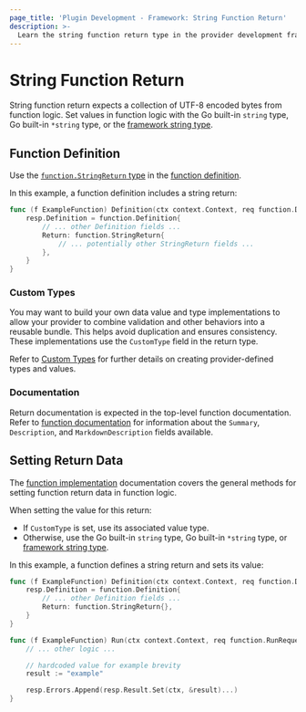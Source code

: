 ```yaml
---
page_title: 'Plugin Development - Framework: String Function Return'
description: >-
  Learn the string function return type in the provider development framework.
---
```


# String Function Return

String function return expects a collection of UTF-8 encoded bytes from function logic. Set values in function logic with the Go built-in `string` type, Go built-in `*string` type, or the [framework string type](/terraform/plugin/framework/handling-data/types/string).

## Function Definition

Use the [`function.StringReturn` type](https://pkg.go.dev/github.com/hashicorp/terraform-plugin-framework/function#StringReturn) in the [function definition](/terraform/plugin/framework/functions/implementation#definition-method).

In this example, a function definition includes a string return:

```go
func (f ExampleFunction) Definition(ctx context.Context, req function.DefinitionRequest, resp *function.DefinitionResponse) {
    resp.Definition = function.Definition{
        // ... other Definition fields ...
        Return: function.StringReturn{
            // ... potentially other StringReturn fields ...
        },
    }
}
```

### Custom Types

You may want to build your own data value and type implementations to allow your provider to combine validation and other behaviors into a reusable bundle. This helps avoid duplication and ensures consistency. These implementations use the `CustomType` field in the return type.

Refer to [Custom Types](/terraform/plugin/framework/handling-data/types/custom) for further details on creating provider-defined types and values.

### Documentation

Return documentation is expected in the top-level function documentation. Refer to [function documentation](/terraform/plugin/framework/functions/documentation) for information about the `Summary`, `Description`, and `MarkdownDescription` fields available.

## Setting Return Data

The [function implementation](/terraform/plugin/framework/functions/implementation) documentation covers the general methods for setting function return data in function logic.

When setting the value for this return:

* If `CustomType` is set, use its associated value type.
* Otherwise, use the Go built-in `string` type, Go built-in `*string` type, or [framework string type](/terraform/plugin/framework/handling-data/types/string).

In this example, a function defines a string return and sets its value:

```go
func (f ExampleFunction) Definition(ctx context.Context, req function.DefinitionRequest, resp *function.DefinitionResponse) {
    resp.Definition = function.Definition{
        // ... other Definition fields ...
        Return: function.StringReturn{},
    }
}

func (f ExampleFunction) Run(ctx context.Context, req function.RunRequest, resp *function.RunResponse) {
    // ... other logic ...

    // hardcoded value for example brevity
    result := "example"

    resp.Errors.Append(resp.Result.Set(ctx, &result)...)
}
```
